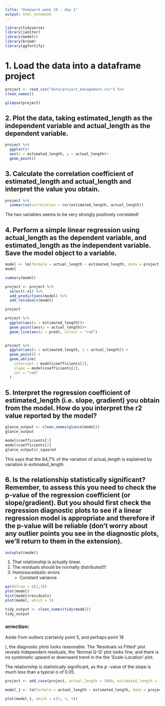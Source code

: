 ```yaml
---
title: "Homework week 10 - day 1"
output: html_notebook
---
```


```r
library(tidyverse)
library(janitor)
library(modelr)
library(broom)
library(ggfortify)
```
# 1. Load the data into a dataframe project

```r
project <- read_csv("data/project_management.csv") %>% 
clean_names()
```
```r
glimpse(project)
```


## 2. Plot the data, taking estimated_length as the independent variable and actual_length as the dependent variable.



```r
project %>% 
  ggplot()+
  aes(x = estimated_length, y = actual_length)+
  geom_point()
```

## 3. Calculate the correlation coefficient of estimated_length and actual_length and interpret the value you obtain.

```r
project %>% 
  summarise(correlation = cor(estimated_length, actual_length))
```
The two variables seems to be very strongly positively correlated!

## 4. Perform a simple linear regression using actual_length as the dependent variable, and estimated_length as the independent variable. Save the model object to a variable.



```r
model <- lm(formula = actual_length ~ estimated_length, data = project)
model
```



```r
summary(model)
```






```r
project <- project %>% 
  select(-x1) %>% 
  add_predictions(model) %>% 
  add_residuals(model)

project
```


```r
project %>% 
  ggplot(aes(x = estimated_length))+
  geom_point(aes(y = actual_length))+
  geom_line(aes(y = pred), colour = "red")
  
```

```r
project %>%
  ggplot(aes(x = estimated_length, y = actual_length)) +
  geom_point() +
  geom_abline(
    intercept = model$coefficients[1],
    slope = model$coefficients[2],
    col = "red"
  )
```


## 5. Interpret the regression coefficient of estimated_length (i.e. slope, gradient) you obtain from the model. How do you interpret the r2 value reported by the model?


```r
glance_output <- clean_names(glance(model))
glance_output

model$coefficients[1]
model$coefficients[2]
glance_output$r_squared
```
This says that the 64,7% of the variation of actual_length is explained by variation in extimated_length.


## 6. Is the relationship statistically significant? Remember, to assess this you need to check the p-value of the regression coefficient (or slope/gradient). But you should first check the regression diagnostic plots to see if a linear regression model is appropriate and therefore if the p-value will be reliable (don’t worry about any outlier points you see in the diagnostic plots, we’ll return to them in the extension).


```r
autoplot(model)
```

1. That relationship is actually linear.
2. The residuals should be normally distributed!!!
3. Homosscedastic errors
   - Constant variance
   
   
   
   
   
```r
par(mfrow = c(2,3))
plot(model)
hist(model$residuals)
plot(model, which = 5)

```




```r
tidy_output <- clean_names(tidy(model))
tidy_output
```



### orrection:

Aside from outliers (certainly point 5, and perhaps point 18

), the diagnostic plots looks reasonable. The ‘Residuals vs Fitted’ plot reveals independent residuals, the ‘Normal Q-Q’ plot looks fine, and there is no systematic upward or downward trend in the the ‘Scale-Location’ plot.

The relationship is statistically significant, as the p
-value of the slope is much less than a typical α of 0.05.




```r
project <- add_case(project, actual_length = 3000, estimated_length = 100)

model_1 <- lm(formula = actual_length ~ estimated_length, data = project)

plot(model_1, which = c(2, 3, 5))


```





















































